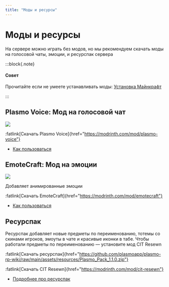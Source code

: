 ```yaml
---
title: "Моды и ресурсы"
---
```


# Моды и ресурсы

На сервере можно играть без модов, но мы рекомендуем скачать моды на голосовой чаты, эмоции, и ресурспак сервера

:::block{.note}

#### Совет

Прочитайте если не умеете устанавливать моды: [Установка Майнкрафт](/wiki/getting-started/install)

:::

## Plasmo Voice: Мод на голосовой чат

![](/assets/mods/voice/player_icons.png)

:fatlink[Скачать Plasmo Voice]{href="https://modrinth.com/mod/plasmo-voice"}

- [Как пользоваться](/wiki/mods/voice)

## EmoteCraft: Мод на эмоции

![](/assets/mods/emotes/demo.webp)

Добавляет анимированные эмоции

:fatlink[Скачать EmoteCraft]{href="https://modrinth.com/mod/emotecraft"}

- [Как пользоваться](/wiki/mods/emotes)

## Ресурспак

Ресурспак добавляет новые предметы по переименованию, тотемы со скинами игроков, эмоуты в чате и красивые иконки в табе. Чтобы работали предметы по переименованию — установите мод CIT Resewn

:fatlink[Скачать ресурспак]{href="https://github.com/plasmoapp/plasmo-rp-wiki/raw/main/assets/resources/Plasmo_Pack_1.1.0.zip"}

:fatlink[Скачать CIT Resewn]{href="https://modrinth.com/mod/cit-resewn"}

- [Подробнее про ресурспак](/wiki/mods/resources)